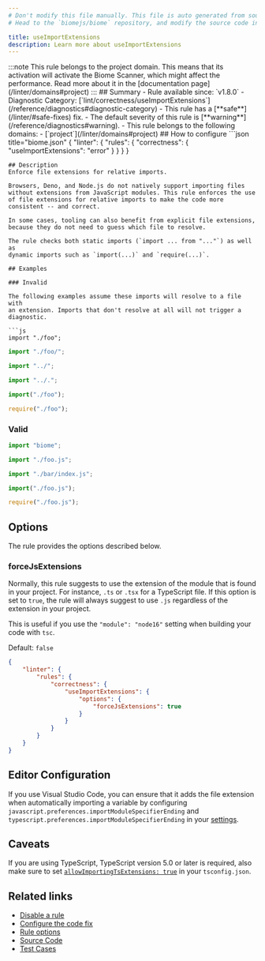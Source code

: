 ```yaml
---
# Don't modify this file manually. This file is auto generated from source, and you will lose your changes next time the website is built.
# Head to the `biomejs/biome` repository, and modify the source code in there.

title: useImportExtensions
description: Learn more about useImportExtensions
---
```


<Tabs>
<TabItem label="JavaScript (and super languages)" icon="seti:javascript">
:::note
This rule belongs to the project domain. This means that its activation will activate the Biome Scanner, which might affect the performance. Read more about it in the [documentation page](/linter/domains#project)
:::
## Summary
- Rule available since: `v1.8.0`
- Diagnostic Category: [`lint/correctness/useImportExtensions`](/reference/diagnostics#diagnostic-category)
- This rule has a [**safe**](/linter/#safe-fixes) fix.
- The default severity of this rule is [**warning**](/reference/diagnostics#warning).
- This rule belongs to the following domains:
  - [`project`](/linter/domains#project)
## How to configure
```json title="biome.json"
{
	"linter": {
		"rules": {
			"correctness": {
				"useImportExtensions": "error"
			}
		}
	}
}

```
## Description
Enforce file extensions for relative imports.

Browsers, Deno, and Node.js do not natively support importing files
without extensions from JavaScript modules. This rule enforces the use
of file extensions for relative imports to make the code more
consistent -- and correct.

In some cases, tooling can also benefit from explicit file extensions,
because they do not need to guess which file to resolve.

The rule checks both static imports (`import ... from "..."`) as well as
dynamic imports such as `import(...)` and `require(...)`.

## Examples

### Invalid

The following examples assume these imports will resolve to a file with
an extension. Imports that don't resolve at all will not trigger a
diagnostic.

```js
import "./foo";
```

```js
import "./foo/";
```

```js
import "../";
```

```js
import "../.";
```

```js
import("./foo");
```

```js
require("./foo");
```

### Valid

```js
import "biome";
```

```js
import "./foo.js";
```

```js
import "./bar/index.js";
```

```js
import("./foo.js");
```

```js
require("./foo.js");
```

## Options

The rule provides the options described below.

### forceJsExtensions

Normally, this rule suggests to use the extension of the module that is
found in your project. For instance, `.ts` or `.tsx` for a TypeScript
file. If this option is set to `true`, the rule will always suggest to
use `.js` regardless of the extension in your project.

This is useful if you use the `"module": "node16"` setting when building
your code with `tsc`.

Default: `false`

```json title='biome.json'
{
	"linter": {
		"rules": {
			"correctness": {
				"useImportExtensions": {
					"options": {
						"forceJsExtensions": true
					}
				}
			}
		}
	}
}

```

## Editor Configuration

If you use Visual Studio Code, you can ensure that it adds the file
extension when automatically importing a variable by configuring
`javascript.preferences.importModuleSpecifierEnding` and
`typescript.preferences.importModuleSpecifierEnding`
in your [settings](https://code.visualstudio.com/docs/getstarted/settings).

## Caveats

If you are using TypeScript, TypeScript version 5.0 or later is
required, also make sure to set
[`allowImportingTsExtensions: true`](https://typescriptlang.org/tsconfig#allowImportingTsExtensions)
in your `tsconfig.json`.

## Related links

- [Disable a rule](/linter/#disable-a-rule)
- [Configure the code fix](/linter#configure-the-code-fix)
- [Rule options](/linter/#rule-options)
- [Source Code](https://github.com/biomejs/biome/blob/main/crates/biome_js_analyze/src/lint/correctness/use_import_extensions.rs)
- [Test Cases](https://github.com/biomejs/biome/blob/main/crates/biome_js_analyze/tests/specs/correctness/useImportExtensions)

</TabItem>
</Tabs>

